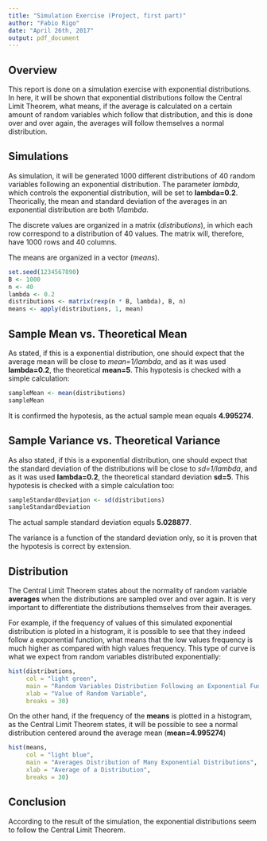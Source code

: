```yaml
---
title: "Simulation Exercise (Project, first part)"
author: "Fabio Rigo"
date: "April 26th, 2017"
output: pdf_document
---
```


## Overview

This report is done on a simulation exercise with exponential distributions. In here, it will be shown that exponential distributions follow the Central Limit Theorem, what means, if the average is calculated on a certain amount of random variables which follow that distribution, and this is done over and over again, the averages will follow themselves a normal distribution. 

## Simulations

As simulation, it will be generated 1000 different distributions of 40 random variables following an exponential distribution. The parameter *lambda*, which controls the exponential distribution, will be set to **lambda=0.2**. Theorically, the mean and standard deviation of the averages in an exponential distribution are both *1/lambda*. 

The discrete values are organized in a matrix (*distributions*), in which each row correspond to a distribution of 40 values. The matrix will, therefore, have 1000 rows and 40 columns. 

The means are organized in a vector (*means*). 

```r
set.seed(1234567890)
B <- 1000
n <- 40
lambda <- 0.2
distributions <- matrix(rexp(n * B, lambda), B, n)
means <- apply(distributions, 1, mean)
```


## Sample Mean vs. Theoretical Mean

As stated, if this is a exponential distribution, one should expect that the average mean will be close to *mean=1/lambda*, and as it was used **lambda=0.2**, the theoretical **mean=5**. This hypotesis is checked with a simple calculation:  

```r
sampleMean <- mean(distributions)
sampleMean
```

It is confirmed the hypotesis, as the actual sample mean equals **4.995274**. 


## Sample Variance vs. Theoretical Variance

As also stated, if this is a exponential distribution, one should expect that the standard deviation of the distributions will be close to *sd=1/lambda*, and as it was used **lambda=0.2**, the theoretical standard deviation **sd=5**. This hypotesis is checked with a simple calculation too: 

```r
sampleStandardDeviation <- sd(distributions)
sampleStandardDeviation
```

The actual sample standard deviation equals **5.028877**. 

The variance is a function of the standard deviation only, so it is proven that the hypotesis is correct by extension. 


## Distribution

The Central Limit Theorem states about the normality of random variable **averages** when the distributions are sampled over and over again. It is very important to differentiate the distributions themselves from their averages. 

For example, if the frequency of values of this simulated exponential distribution is ploted in a histogram, it is possible to see that they indeed follow a exponential function, what means that the low values frequency is much higher as compared with high values frequency. This type of curve is what we expect from random variables distributed exponentially: 

```r
hist(distributions, 
     col = "light green", 
     main = "Random Variables Distribution Following an Exponential Function", 
     xlab = "Value of Random Variable", 
     breaks = 30)
```

On the other hand, if the frequency of the **means** is plotted in a histogram, as the Central Limit Theorem states, it will be possible to see a normal distribution centered around the average mean (**mean=4.995274**)

```r
hist(means, 
     col = "light blue", 
     main = "Averages Distribution of Many Exponential Distributions", 
     xlab = "Average of a Distribution", 
     breaks = 30)
```


## Conclusion

According to the result of the simulation, the exponential distributions seem to follow the Central Limit Theorem. 


